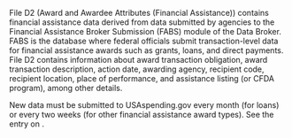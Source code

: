 
File D2 (Award and Awardee Attributes (Financial Assistance))
contains financial assistance data derived from data submitted by
agencies to the Financial Assistance Broker Submission (FABS) module
of the Data Broker. FABS is the database where federal officials
submit transaction-level data for financial assistance awards such
as grants, loans, and direct payments. File D2 contains information
about award transaction obligation, award transaction description,
action date, awarding agency, recipient code, recipient location,
place of performance, and assistance listing (or CFDA program),
among other details.

New data must be submitted to USAspending.gov every month (for loans) or every two weeks (for other financial assistance award types). See the entry on <AboutTheDataMarkdownLink slug="frequency-of-updates-to-prime-award-data-for-financial-assistance" name='Frequency of Updates to Prime Award Data for Financial Assistance' />.
